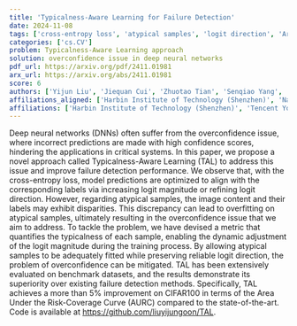 ```yaml
---
title: 'Typicalness-Aware Learning for Failure Detection'
date: 2024-11-08
tags: ['cross-entropy loss', 'atypical samples', 'logit direction', 'Area Under the Risk-Coverage Curve', 'failure detection', 'metric for typicalness', 'logit magnitude', 'benchmark datasets', 'Typicalness-Aware Learning', 'Deep neural networks', 'overconfidence issue']
categories: ['cs.CV']
problem: Typicalness-Aware Learning approach
solution: overconfidence issue in deep neural networks
pdf_url: https://arxiv.org/pdf/2411.01981
arx_url: https://arxiv.org/abs/2411.01981
score: 6
authors: ['Yijun Liu', 'Jiequan Cui', 'Zhuotao Tian', 'Senqiao Yang', 'Qingdong He', 'Xiaoling Wang', 'Jingyong Su']
affiliations_aligned: ['Harbin Institute of Technology (Shenzhen)', 'Nanyang Technological University', 'Harbin Institute of Technology (Shenzhen)', 'The Chinese University of Hong Kong', 'Tencent Youtu Lab', 'Harbin Institute of Technology (Shenzhen)', 'Harbin Institute of Technology (Shenzhen)']
affiliations: ['Harbin Institute of Technology (Shenzhen)', 'Tencent Youtu Lab', 'Nanyang Technological University', 'The Chinese University of Hong Kong']
---
```



Deep neural networks (DNNs) often suffer from the overconfidence issue, where incorrect predictions are made with high confidence scores, hindering the applications in critical systems. In this paper, we propose a novel approach called Typicalness-Aware Learning (TAL) to address this issue and improve failure detection performance. We observe that, with the cross-entropy loss, model predictions are optimized to align with the corresponding labels via increasing logit magnitude or refining logit direction. However, regarding atypical samples, the image content and their labels may exhibit disparities. This discrepancy can lead to overfitting on atypical samples, ultimately resulting in the overconfidence issue that we aim to address. To tackle the problem, we have devised a metric that quantifies the typicalness of each sample, enabling the dynamic adjustment of the logit magnitude during the training process. By allowing atypical samples to be adequately fitted while preserving reliable logit direction, the problem of overconfidence can be mitigated. TAL has been extensively evaluated on benchmark datasets, and the results demonstrate its superiority over existing failure detection methods. Specifically, TAL achieves a more than 5% improvement on CIFAR100 in terms of the Area Under the Risk-Coverage Curve (AURC) compared to the state-of-the-art. Code is available at https://github.com/liuyijungoon/TAL.